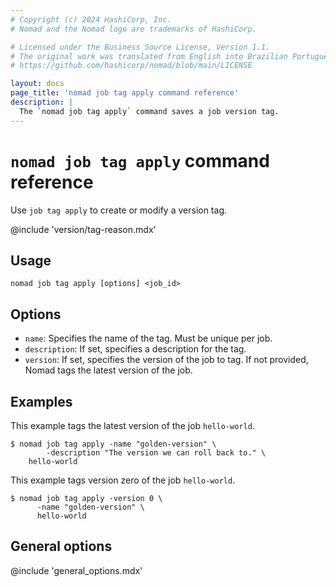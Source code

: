 ```yaml
---
# Copyright (c) 2024 HashiCorp, Inc.
# Nomad and the Nomad logo are trademarks of HashiCorp.

# Licensed under the Business Source License, Version 1.1.
# The original work was translated from English into Brazilian Portuguese.
# https://github.com/hashicorp/nomad/blob/main/LICENSE

layout: docs
page_title: 'nomad job tag apply command reference'
description: |
  The `nomad job tag apply` command saves a job version tag.
---
```


# `nomad job tag apply` command reference

Use `job tag apply` to create or modify a version tag.

@include 'version/tag-reason.mdx'

## Usage

```plaintext
nomad job tag apply [options] <job_id>
```

## Options

- `name`: Specifies the name of the tag. Must be unique per job.
- `description`: If set, specifies a description for the tag.
- `version`: If set, specifies the version of the job to tag. If not provided,
  Nomad tags the latest version of the job.

## Examples

This example tags the latest version of the job `hello-world`.

```shell-session
$ nomad job tag apply -name "golden-version" \
		-description "The version we can roll back to." \
    hello-world
```

This example tags version zero of the job `hello-world`.

```shell-session
$ nomad job tag apply -version 0 \
      -name "golden-version" \
      hello-world
```

## General options

@include 'general_options.mdx'
